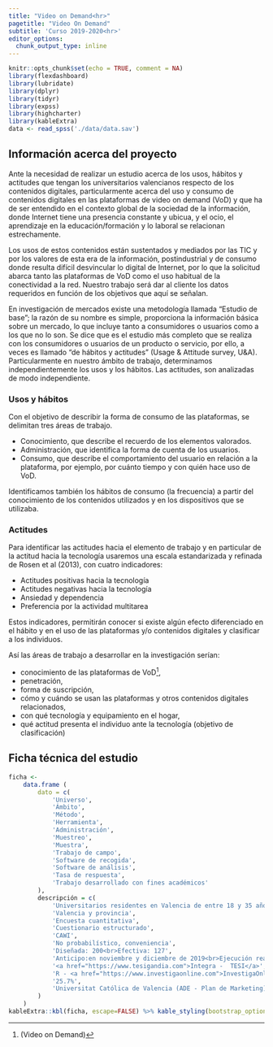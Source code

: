 ```yaml
---
title: "Video on Demand<hr>"
pagetitle: "Video On Demand"
subtitle: 'Curso 2019-2020<hr>'
editor_options: 
  chunk_output_type: inline
---
```


```r
knitr::opts_chunk$set(echo = TRUE, comment = NA)
library(flexdashboard)
library(lubridate)
library(dplyr)
library(tidyr)
library(expss)
library(highcharter)
library(kableExtra)
data <- read_spss('./data/data.sav')
```

## Información acerca del proyecto

Ante la necesidad de realizar un estudio acerca de los usos, hábitos y actitudes que tengan los universitarios valencianos respecto de los contenidos digitales, particularmente acerca del uso y consumo de contenidos digitales en las plataformas de video on demand (VoD) y que ha de ser entendido en el contexto global de la sociedad de la información, donde Internet tiene una presencia constante y ubicua, y el ocio, el aprendizaje en la educación/formación y lo laboral se relacionan estrechamente. 

Los usos de estos contenidos están sustentados y mediados por las TIC y por los valores de esta era de la información, postindustrial y de consumo donde resulta difícil desvincular lo digital de Internet, por lo que la solicitud abarca tanto las plataformas de VoD como el uso habitual de la conectividad a la red. Nuestro trabajo será dar al cliente los datos requeridos en función de los objetivos que aquí se señalan.

En investigación de mercados existe una metodología llamada "Estudio de base"; la razón de su nombre es simple, proporciona la información básica sobre un mercado, lo que incluye tanto a consumidores o usuarios como a los que no lo son. Se dice que es el estudio más completo que se realiza con los consumidores o usuarios de un producto o servicio, por ello, a veces es llamado “de hábitos y actitudes” (Usage & Attitude survey, U&A). Particularmente en nuestro ámbito de trabajo, determinamos independientemente los usos y los hábitos. Las actitudes, son analizadas de modo independiente.

### Usos y hábitos

Con el objetivo de describir la forma de consumo de las plataformas, se delimitan tres áreas de trabajo. 

- Conocimiento, que describe el recuerdo de los elementos valorados. 
- Administración, que identifica la forma de cuenta de los usuarios. 
- Consumo, que describe el comportamiento del usuario en relación a la plataforma, por ejemplo, por cuánto tiempo y con quién hace uso de VoD. 

Identificamos también los hábitos de consumo (la frecuencia) a partir del conocimiento de los contenidos utilizados y en los dispositivos que se utilizaba.

### Actitudes

Para identificar las actitudes hacia el elemento de trabajo y en particular de la actitud hacia la tecnología usaremos una escala estandarizada y refinada de Rosen et al (2013), con cuatro indicadores:

- Actitudes positivas hacia la tecnología
- Actitudes negativas hacia la tecnología
- Ansiedad y dependencia
- Preferencia por la actividad multitarea

Estos indicadores, permitirán conocer si existe algún efecto diferenciado en el hábito y en el uso de las plataformas y/o contenidos digitales y clasificar a los individuos. 

Así las áreas de trabajo a desarrollar en la investigación serían:

- conocimiento de las plataformas de VoD[^nota1],
- penetración,
- forma de suscripción,
- cómo y cuándo se usan las plataformas y otros contenidos digitales relacionados,
- con qué tecnología y equipamiento en el hogar,
- qué actitud presenta el individuo ante la tecnología (objetivo de clasificación)

## Ficha técnica del estudio

```r

ficha <-
    data.frame (
        dato = c(
            'Universo',
            'Ámbito',
            'Método',
            'Herramienta',
            'Administración',
            'Muestreo',
            'Muestra',
            'Trabajo de campo',
            'Software de recogida',
            'Software de análisis',
            'Tasa de respuesta',
            'Trabajo desarrollado con fines académicos'
        ),
        descripción = c(
            'Universitarios residentes en Valencia de entre 18 y 35 años',
            'Valencia y provincia',
            'Encuesta cuantitativa',
            'Cuestionario estructurado',
            'CAWI',
            'No probabilístico, conveniencia',
            'Diseñada: 200<br>Efectiva: 127',
            'Anticipo:en noviembre y diciembre de 2019<br>Ejecución real prioritariamente en febrero de 2020',
            '<a href="https://www.tesigandia.com">Integra -  TESI</a>',
            'R - <a href="https://www.investigaonline.com">InvestigaOnline.com</a>',
            '25.7%',
            'Universitat Católica de Valencia (ADE - Plan de Marketing)<br>Universitat de València (Máster en Marketing e Investigación de Mercados)'
        )
    )
kableExtra::kbl(ficha, escape=FALSE) %>% kable_styling(bootstrap_options = c("striped", "hover", 'condensed'), full_width = F)
```
[^nota1]:  (Video on Demand)
